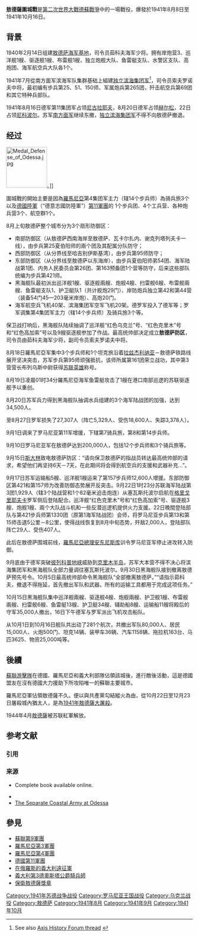 {{noteTA
|G1=Military
|G2=Shipname
|G3=地名
}}
{{FixBunching|beg}}
{{Infobox Military Conflict
|conflict=敖德薩圍城戰
|image=[[Image:Odessa_Soviet_artilery.JPG|300px]]
|caption=圍城期間的蘇聯砲兵。
|partof=[[第二次世界大戰|第二次世界大戰]][[德蘇戰爭|德蘇戰爭]]
|place=[[蘇聯|蘇聯]][[敖德薩|敖德薩]]
|date=1941年8月8日至1941年10月16日
|result=軸心國獲勝，敖德薩城在73天的包圍後被占領。
|combatant1= {{flagicon|Kingdom of Romania}} [[羅馬尼亞王國|羅馬尼亞王國]]<br />{{flagicon|Nazi Germany}} [[納粹德國|納粹德國]]
|combatant2={{flagicon|Soviet Union|1936}} [[蘇聯|蘇聯]]
|commander1= {{flagicon|Kingdom of Romania}} [[扬·安东内斯库|扬·安东内斯库]]<br/>{{flagicon|Kingdom of Romania}} {{link-ro|亚历山德鲁·约阿尼丘|Alexandru Ioaniţiu}}{{KIA}}<br/>{{flagicon|Kingdom of Romania}} {{link-en|尼古拉·丘佩爾克|Nicolae Ciupercă}}<br/>{{flagicon|Kingdom of Romania}} {{link-ro|约瑟夫·雅各比奇|Iosif Iacobici}}<br/>{{flagicon|Kingdom of Romania}} {{link-ro|扬·格洛戈扎努|Ion Glogojanu}}{{KIA}} <br />{{flagicon|Kingdom of Romania}} {{link-en|霍里亚·默切拉留|Horia Macellariu}}（海军）<br />{{flagicon|Nazi Germany}} [[埃里希·馮·曼施坦因|埃里希·馮·曼施坦因]]
|commander2={{flagicon|Soviet Union|1936}} {{link-ru|格奧爾基·伊萬諾維奇·索夫龍諾夫|Софронов, Георгий Павлович|格奧爾基·索夫龍諾夫}}（初期）<br />{{flagicon|Soviet Union|1936}} {{link-en|伊凡·葉菲莫維奇·彼得羅夫|Ivan Yefimovich Petrov|伊凡·彼得羅夫}}（後期）<br />{{flagicon|Soviet Union|1936}} {{link-ru|加夫里尔·瓦西里耶维奇·朱可夫|Жуков, Гавриил Васильевич|加夫里尔·朱可夫}}<br />{{flagicon|Soviet Union|1936}} [[菲利普·谢尔盖耶维奇·奥克佳布里斯基|菲利普·奥克佳布里斯基]]（海军）
|strength1=最初約160,000名士兵
|strength2=最初約34,500名士兵<br />240門火砲
|casualties1=92,545人（17,729人戰死、63,345人受傷以及11,471人失蹤），损失坦克19辆、火炮205门、机枪1,291挺、槍支10,250支、飞机20架<br />
苏联數據：160,000多人，击毁与缴获坦克100辆、飞机200架
|casualties2=苏方数据：41,268人（16,578人戰死或失蹤以及24,690人受傷）<br />151架飛機
|}}
{{FixBunching|mid}}
{{Campaignbox Axis-Soviet War}}
{{FixBunching|mid}}
{{Campaignbox Barbarossa}}
{{FixBunching|end}}

'''敖德薩圍城戰'''是[[第二次世界大戰|第二次世界大戰]][[德蘇戰爭|德蘇戰爭]]中的一場戰役，爆發於1941年8月8日至1941年10月16日。

==背景==
1940年2月14日组建[[敖德萨海军基地|敖德萨海军基地]]，司令员茹科夫海军少将。拥有岸炮营3、巡洋舰1艘、驱逐舰1艘、布雷舰1艘，独立炮舰大队、鱼雷艇支队、水警区支队、高炮团、海军航空兵大队各1个。

1941年7月從南方面军滨海军队集群基础上組建[[独立滨海集团军|独立滨海集团军]]<ref>See also [http://forum.axishistory.com/viewtopic.php?p=611881 Axis History Forum thread] {{Wayback|url=http://forum.axishistory.com/viewtopic.php?p=611881 |date=20110517124645 }}</ref>，司令员索夫罗诺夫中将，最初编有步兵第25、51、150师、军属炮兵第265团，歼击航空兵第69团和其它特种兵部队。

1941年8月16日德军第11集团军占领[[尼古拉耶夫|尼古拉耶夫]]，8月20日德军占领[[赫尔松|赫尔松]]，22日占领[[尼科波尔|尼科波尔]]。苏军[[南方面军|南方面军]]继续东撤，[[独立滨海集团军|独立滨海集团军]]不得不向敖德萨撤退。

== 经过 ==
[[File:Medal_Defense_of_Odessa.jpg|110px]]。]]

圍城戰的開始主要是因為[[羅馬尼亞|羅馬尼亞]]第4集团军主力（辖14个步兵师）為骑兵旅3个以及[[德國陸軍|德國陸軍]]（“德意志國防陸軍”）[[德國第11軍團|第11軍團]]的 1个步兵团、4个工兵营、各种炮兵营3个、航空群1个。 

8月上旬敖德萨整个城市分为3个扇形防御区：
*南部防御区（从敖德萨西南海岸至敖德萨、瓦卡尔扎内、谢克列塔列夫卡一线），由步兵第25夏伯阳师的兩个团及其配属分队防守；
*西部防御区（从分界线至哈吉别伊斯基湾），由步兵第95师防守；
*东部防御区（从分界线至敖德萨以东海岸），由步兵夏伯阳师弟54团、海军陆战第1团、内务人民委员会第26团、第163预备团1个营等防守，后来这些部队统编为步兵第421师。
*黑海舰队最初派出巡洋舰1艘、驱逐舰兩艘、炮舰4艘、扫雷舰6艘、布雷舰兩艘、鱼雷艇支队1、护卫艇队1（共计舰炮29门）、岸防炮兵独立第42和第44营（装备54门45—203毫米岸炮）、高炮20门。
*海军航空兵飞机40架、滨海集团军空军飞机20架。德罗军投入了德军等；罗军调集第4集团军主力（辖14个步兵师）及骑兵旅3个等。
 
保卫战打响后，黑海舰队陆续抽调了巡洋舰“红色乌克兰”号、“红色克里木”号和“红色高加索”号以及9艘驱逐舰参加了作战。最高统帅部决定成立'''敖德萨防区'''，司令员由茹科夫海军少将，副司令员索夫罗诺夫中将。

8月18日羅馬尼亞军集中3个步兵师和1个坦克旅沿着[[拉兹杰利纳亚|拉兹杰利纳亚]]－敖德萨铁路线展开坚决突击，苏军步兵第95师顽强抵抗，该师所属第161团荣立战功，其中第3营营长布列乌斯中尉获得[[苏联英雄|苏联英雄]]称号。

8月19日凌晨01时34分羅馬尼亞海军鱼雷艇攻击了1艘在港口南部巡逻的苏联驱逐舰予以重创。

8月20日苏军兵力得到黑海舰队抽调水兵组建的3个海军陆战团的加强，达到34,500人。

至8月27日罗军损失了27,307人（阵亡5,329人、受伤18,600人、失踪3,378人）。

9月1日调来了罗马尼亚第11军增援，下辖第7骑兵旅，第8和第14步兵师。

9月10日罗马尼亚军在敖德萨达到200,000人，包括12个步兵师和3个骑兵旅等。

9月15日[[斯大林|斯大林]]致电敖德萨防区：“请向保卫敖德萨的指战员转达最高统帅部的请求，希望他们再坚持6天－7天，在此期间将会得到航空兵的支援和武器补充…”。

9月17日苏军运输船5艘、巡洋舰1艘运来了第157步兵师12,600人增援。东部防御区第421和第157师为改善防御态势展开反突击。9月22日1时23分苏联海军陆战第3团1,929人（辖3个陆战营和1个82毫米迫击炮连）从塞瓦斯托波尔启航在[[格里戈里耶夫卡|格里戈里耶夫卡]]罗军侧后登陆配合。巡洋舰“红色克里木”号和“红色高加索”号、驱逐舰3艘、炮舰1艘、兩个大队战斗机和一些反潜巡逻机提供火力支援。22日晚間登陆部队与第421步兵师第1330团（原第1海军陆战团）会师，将罗马尼亚步兵第13和第15师击退5公里－8公里，使得战线恢复到8月中旬态势，歼敌2,000人，登陆部队阵亡29人、受伤407人。

此后在敖德萨围城前线，[[羅馬尼亞總理|羅馬尼亞總理]][[安东尼斯库|安东尼斯库]]训令罗马尼亚军停止进攻转入防御。 

9月底由于德军突破[[彼列科普地峡|彼列科普地峡]]威胁到[[克里木半岛|克里木半岛]]，苏军大本营不得不决心将滨海集团军和黑海舰队全部力量调往塞瓦斯托波尔。9月30日黑海舰队接到撤离敖德萨预先号令。10月5日最高统帅部命令黑海舰队“全部撤离敖德萨。”“请指示茹科夫，撤退不得拖延，首先撤出军队和武器。所有的运输工具都用于完成这项任务。”

10月15日黑海舰队集中巡洋舰兩艘、驱逐舰4艘、炮舰兩艘、护卫舰1艘、布雷舰兩艘、扫雷舰6艘、鱼雷艇13艘、护卫艇34艘、辅助船8艘、运输船11艘将殿后的守军35,000人撤出，16日下午德军与罗军派出飞机攻击船队。

从10月1日到10月16日舰队共出动了281个航次，共撤出军队80,000人、居民15,000人、火炮500门、坦克14辆、装甲车36辆、汽车1158辆、拖拉机163台、马匹3625、物资25,000吨等。

==後續==
[[蘇聯游擊隊|蘇聯游擊隊]]在德國、羅馬尼亞和義大利部隊佔領該城後，進行敵後活動，這是德國盟友在沒有德國大力援助下所攻陷唯一的蘇聯主要城市。

羅馬尼亞軍佔領敖德薩不久。便以與共產黨勾結縱火為由，從10月22日至12月23日屠殺城內猶太人，是為[[1941年敖德薩大屠殺|1941年敖德薩大屠殺]]。

1944年4月[[敖德薩|敖德薩]]被苏联紅軍解放。

== 参考文献 ==
=== 引用 ===
{{Reflist}}

=== 来源 ===
* {{cite book
 |last=Dallin 
 |first=Alexander 
 |authorlink= 
 |coauthors= 
 |year=1998 
 |title=Odessa, 1941–1944: A Case Study of Soviet Territory Under Foreign Rule 
 |publisher=Iasi-Oxford-Portland: Center for Romanian Studies 
 |location= 
 |id=ISBN 973-98391-1-8 (hardcover) 
 |url=http://odessitclub.org/en/archives/dallin/dallin.html 
 |deadurl=yes 
 |archiveurl=https://web.archive.org/web/20120205004150/http://odessitclub.org/en/archives/dallin/dallin.html 
 |archivedate=2012-02-05 
}} Complete book available online.
*{{cite web
| title = History of Odessa, 1941-1944
| work = 2odessa.com
| url = http://www.2odessa.com/wiki/index.php?title=History_of_Odessa#1941-1944
| accessdate = 2006-07-30
| archive-date = 2007-09-28
| archive-url = https://web.archive.org/web/20070928000554/http://www.2odessa.com/wiki/index.php?title=History_of_Odessa#1941-1944
| dead-url = no
}}
* [http://forum.axishistory.com/viewtopic.php?f=79&t=67767 The Separate Coastal Army at Odessa] {{Wayback|url=http://forum.axishistory.com/viewtopic.php?f=79&t=67767 |date=20110517125747 }}

== 參見 ==
{{Portal box|第二次世界大战|苏联|德国}}
* [[蘇聯第9軍團|蘇聯第9軍團]]
* [[羅馬尼亞第3軍團|羅馬尼亞第3軍團]]
* [[羅馬尼亞第4軍團|羅馬尼亞第4軍團]]
* [[德國第11軍團|德國第11軍團]]
* [[在俄羅斯的義大利遠征軍|在俄羅斯的義大利遠征軍]]
* [[義大利第3德奧斯塔公爵騎兵師|義大利第3德奧斯塔公爵騎兵師]]
* [[保衛敖德薩獎章|保衛敖德薩獎章]]

[[Category:1941年苏德战争战役|Category:1941年苏德战争战役]]
[[Category:罗马尼亚王国战役|Category:罗马尼亚王国战役]]
[[Category:乌克兰战役|Category:乌克兰战役]]
[[Category:敖德萨|Category:敖德萨]]
[[Category:1941年8月|Category:1941年8月]]
[[Category:1941年9月|Category:1941年9月]]
[[Category:1941年10月|Category:1941年10月]]